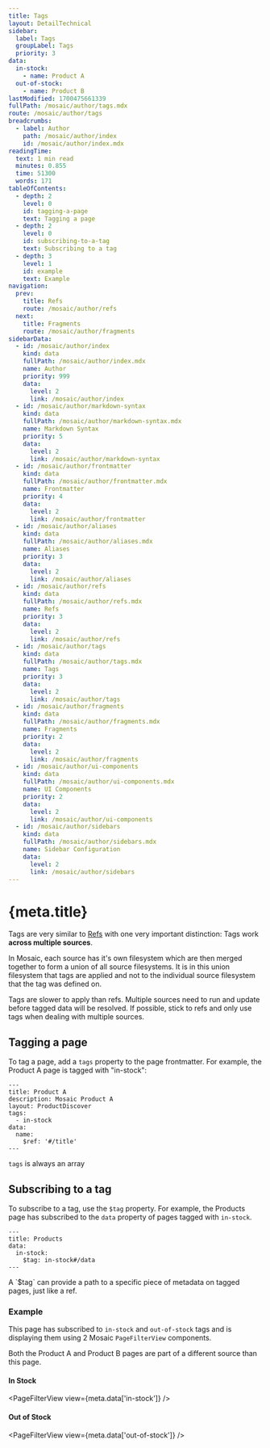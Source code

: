 ```yaml
---
title: Tags
layout: DetailTechnical
sidebar:
  label: Tags
  groupLabel: Tags
  priority: 3
data:
  in-stock:
    - name: Product A
  out-of-stock:
    - name: Product B
lastModified: 1700475661339
fullPath: /mosaic/author/tags.mdx
route: /mosaic/author/tags
breadcrumbs:
  - label: Author
    path: /mosaic/author/index
    id: /mosaic/author/index.mdx
readingTime:
  text: 1 min read
  minutes: 0.855
  time: 51300
  words: 171
tableOfContents:
  - depth: 2
    level: 0
    id: tagging-a-page
    text: Tagging a page
  - depth: 2
    level: 0
    id: subscribing-to-a-tag
    text: Subscribing to a tag
  - depth: 3
    level: 1
    id: example
    text: Example
navigation:
  prev:
    title: Refs
    route: /mosaic/author/refs
  next:
    title: Fragments
    route: /mosaic/author/fragments
sidebarData:
  - id: /mosaic/author/index
    kind: data
    fullPath: /mosaic/author/index.mdx
    name: Author
    priority: 999
    data:
      level: 2
      link: /mosaic/author/index
  - id: /mosaic/author/markdown-syntax
    kind: data
    fullPath: /mosaic/author/markdown-syntax.mdx
    name: Markdown Syntax
    priority: 5
    data:
      level: 2
      link: /mosaic/author/markdown-syntax
  - id: /mosaic/author/frontmatter
    kind: data
    fullPath: /mosaic/author/frontmatter.mdx
    name: Frontmatter
    priority: 4
    data:
      level: 2
      link: /mosaic/author/frontmatter
  - id: /mosaic/author/aliases
    kind: data
    fullPath: /mosaic/author/aliases.mdx
    name: Aliases
    priority: 3
    data:
      level: 2
      link: /mosaic/author/aliases
  - id: /mosaic/author/refs
    kind: data
    fullPath: /mosaic/author/refs.mdx
    name: Refs
    priority: 3
    data:
      level: 2
      link: /mosaic/author/refs
  - id: /mosaic/author/tags
    kind: data
    fullPath: /mosaic/author/tags.mdx
    name: Tags
    priority: 3
    data:
      level: 2
      link: /mosaic/author/tags
  - id: /mosaic/author/fragments
    kind: data
    fullPath: /mosaic/author/fragments.mdx
    name: Fragments
    priority: 2
    data:
      level: 2
      link: /mosaic/author/fragments
  - id: /mosaic/author/ui-components
    kind: data
    fullPath: /mosaic/author/ui-components.mdx
    name: UI Components
    priority: 2
    data:
      level: 2
      link: /mosaic/author/ui-components
  - id: /mosaic/author/sidebars
    kind: data
    fullPath: /mosaic/author/sidebars.mdx
    name: Sidebar Configuration
    data:
      level: 2
      link: /mosaic/author/sidebars
---
```

# {meta.title}

Tags are very similar to [Refs](./refs) with one very important distinction: Tags work **across multiple sources**.

In Mosaic, each source has it's own filesystem which are then merged together to form a union of all source filesystems. It is in this union filesystem that tags are applied and not to the individual source filesystem that the tag was defined on.

<Callout variant="warning">
  Tags are slower to apply than refs. Multiple sources need to run and update before tagged data
  will be resolved. If possible, stick to refs and only use tags when dealing with multiple sources.
</Callout>

## Tagging a page

To tag a page, add a `tags` property to the page frontmatter. For example, the Product A page is tagged with "in-stock":

```
---
title: Product A
description: Mosaic Product A
layout: ProductDiscover
tags:
  - in-stock
data:
  name:
    $ref: '#/title'
---
```

<Callout>`tags` is always an array</Callout>

## Subscribing to a tag

To subscribe to a tag, use the `$tag` property. For example, the Products page has subscribed to the `data` property of pages tagged with `in-stock`.

```
---
title: Products
data:
  in-stock:
    $tag: in-stock#/data
---
```

<Callout>
  A `$tag` can provide a path to a specific piece of metadata on tagged pages, just like a ref.
</Callout>

### Example

This page has subscribed to `in-stock` and `out-of-stock` tags and is displaying them using 2 Mosaic `PageFilterView` components.

Both the Product A and Product B pages are part of a different source than this page.

#### In Stock

<PageFilterView view={meta.data['in-stock']} />

#### Out of Stock

<PageFilterView view={meta.data['out-of-stock']} />

